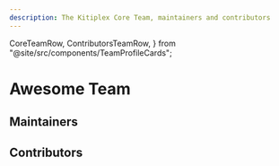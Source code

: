 ```yaml
---
description: The Kitiplex Core Team, maintainers and contributors
---
```


  CoreTeamRow,
  ContributorsTeamRow,
} from "@site/src/components/TeamProfileCards";

# Awesome Team

## Maintainers

<CoreTeamRow />

## Contributors

<ContributorsTeamRow />

